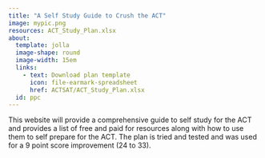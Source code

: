 ---
title: "A Self Study Guide to Crush the ACT"
image: mypic.png
resources: ACT_Study_Plan.xlsx
about: 
  template: jolla
  image-shape: round
  image-width: 15em
  links:
    - text: Download plan template
      icon: file-earmark-spreadsheet
      href: ACTSAT/ACT_Study_Plan.xlsx
  id: ppc
---

:::{#ppc}
This website will provide a comprehensive guide to self study for the ACT and provides a list of free and paid for resources along with how to use them to self prepare for the ACT. The plan is tried and tested and was used for a 9 point score improvement (24 to 33).

:::